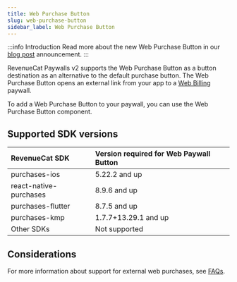 ```yaml
---
title: Web Purchase Button
slug: web-purchase-button
sidebar_label: Web Purchase Button
---
```


:::info Introduction
Read more about the new Web Purchase Button in our [blog post](https://revenuecat.com/blog/growth/introducing-web-paywall-buttons) announcement.
:::

RevenueCat Paywalls v2 supports the Web Purchase Button as a button destination as an alternative to the default purchase button. The Web Purchase Button opens an external link from your app to a [Web Billing](/web/web-billing/overview) paywall.

To add a Web Purchase Button to your paywall, you can use the Web Purchase Button component.

<YouTubeEmbed videoId="XF9cbvyiK48" title="Web Purchase Button" />

## Supported SDK versions

| RevenueCat SDK           | Version required for Web Paywall Button | 
| :----------------------- | :--------------------------------------------- |
| purchases-ios             | 5.22.2 and up                 |
| react-native-purchases | 8.9.6 and up                 | 
| purchases-flutter         | 8.7.5 and up                 |
| purchases-kmp             | 1.7.7+13.29.1 and up                  |
| Other SDKs         | Not supported                  |

## Considerations

For more information about support for external web purchases, see [FAQs](/web/faqs).